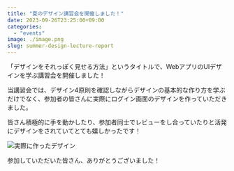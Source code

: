 ```yaml
---
title: "夏のデザイン講習会を開催しました！"
date: 2023-09-26T23:25:00+09:00
categories:
  - "events"
image: ./image.png
slug: summer-design-lecture-report
---
```


「デザインをそれっぽく見せる方法」というタイトルで、WebアプリのUIデザインを学ぶ講習会を開催しました！

当講習会では、デザイン4原則を確認しながらデザインの基本的な作り方を学ぶだけでなく、参加者の皆さんに実際にログイン画面のデザインを作っていただきました。

皆さん積極的に手を動かしたり、参加者同士でレビューをし合っていたりと活発にデザインをされていてとても嬉しかったです！

![実際に作ったデザイン](./image2.png)

参加していただいた皆さん、ありがとうございました！
